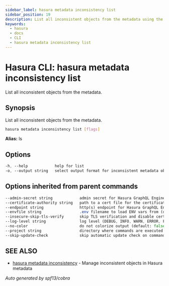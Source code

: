 ```yaml
---
sidebar_label: hasura metadata inconsistency list
sidebar_position: 19
description: List all inconsistent objects from the metadata using the Hasura CLI
keywords:
  - hasura
  - docs
  - CLI
  - hasura metadata inconsistency list
---
```


# Hasura CLI: hasura metadata inconsistency list

List all inconsistent objects from the metadata.

## Synopsis

List all inconsistent objects from the metadata.

```bash
hasura metadata inconsistency list [flags]
```

**Alias:** ls

## Options

```sass
-h, --help            help for list
-o, --output string   select output format for inconsistent metadata objects(Allowed values: json)
```

## Options inherited from parent commands

```sass
--admin-secret string            admin secret for Hasura GraphQL Engine (env "HASURA_GRAPHQL_ADMIN_SECRET")
--certificate-authority string   path to a cert file for the certificate authority (env "HASURA_GRAPHQL_CERTIFICATE_AUTHORITY")
--endpoint string                http(s) endpoint for Hasura GraphQL Engine (env "HASURA_GRAPHQL_ENDPOINT")
--envfile string                 .env filename to load ENV vars from (default ".env")
--insecure-skip-tls-verify       skip TLS verification and disable cert checking (default: false) (env "HASURA_GRAPHQL_INSECURE_SKIP_TLS_VERIFY")
--log-level string               log level (DEBUG, INFO, WARN, ERROR, FATAL) (default "INFO")
--no-color                       do not colorize output (default: false)
--project string                 directory where commands are executed (default: current dir)
--skip-update-check              skip automatic update check on command execution
```

## SEE ALSO

* [hasura metadata inconsistency](/hasura-cli/commands/hasura_metadata_inconsistency.mdx)	 - Manage inconsistent objects in Hasura metadata

_Auto generated by spf13/cobra_
